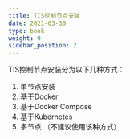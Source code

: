 ```yaml
---
title: TIS控制节点安装
date: 2021-03-30
type: book
weight: 9
sidebar_position: 2
---
```


TIS控制节点安装分为以下几种方式：
1. <Link href={require("./uber.mdx")}  >单节点安装</Link>
2. <Link href={require("./docker.mdx")}  >基于Docker</Link> 
3. <Link href={require("./docker-compose.mdx")}  >基于Docker Compose</Link> 
4. <Link href={require("./kubernetes.mdx")}  >基于Kubernetes</Link>
5. <Link href={require("./multi-nodes.md")}  >多节点 </Link> （不建议使用该种方式）

